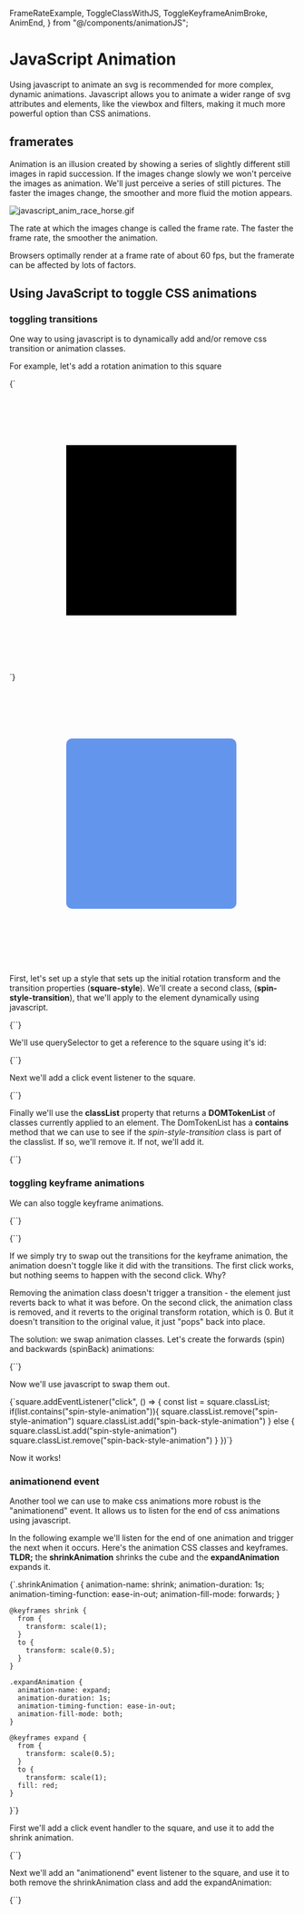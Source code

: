   FrameRateExample,
  ToggleClassWithJS,
  ToggleKeyframeAnimBroke,
  AnimEnd,
} from "@/components/animationJS";

# JavaScript Animation

Using javascript to animate an svg is recommended for more complex, dynamic animations. Javascript allows you to animate a wider range of svg attributes and elements, like the viewbox and filters, making it much more powerful option than CSS animations.

## framerates

Animation is an illusion created by showing a series of slightly different still images in rapid succession. If the images change slowly we won't perceive the images as animation. We'll just perceive a series of still pictures. The faster the images change, the smoother and more fluid the motion appears.

![javascript_anim_race_horse.gif](javascript_anim_race_horse.gif)

The rate at which the images change is called the frame rate. The faster the frame rate, the smoother the animation.

<FrameRateExample />

Browsers optimally render at a frame rate of about 60 fps, but the framerate can be affected by lots of factors.

## Using JavaScript to toggle CSS animations

### toggling transitions

One way to using javascript is to dynamically add and/or remove css transition or animation classes.

For example, let's add a rotation animation to this square

<Blocks>
  {`<svg width="500" height="500" viewbox="0 0 500 500">
  <g id="square" transform="translate(250 250)">
    <rect
      class="square-style"
      x="-150" y="-150"
      width="300" height="300"
      ...
    />
  </g>
</svg>`}
</Blocks>

<svg width="500" height="500" viewbox="0 0 500 500">
  <g id="holder" transform="translate(250 250)">
    <rect
      id="square"
      class="square-style"
      x="-150"
      y="-150"
      width="300"
      height="300"
      rx="10"
      ry="10"
      fill="cornflowerblue"
    />
  </g>
</svg>

First, let's set up a style that sets up the initial rotation transform and the transition properties (**square-style**). We'll create a second class, (**spin-style-transition**), that we'll apply to the element dynamically using javascript.

<Blocks>
  {`<style>
   .square-style {
       transform: rotate(0deg);
       transition: 500ms ease-in-out;
   }

    .spin-style-transition {
        transform: rotate(360deg);
    }.

</style>`}
</Blocks>

We'll use querySelector to get a reference to the square using it's id:

<Blocks>
  {`<script>
   const square = document.querySelector("#square");
</script>`}
</Blocks>

Next we'll add a click event listener to the square.

<Blocks highlight="3-5">
  {`<script>
   const square = document.querySelector("#square");
   square.addEventListener("click", () => {
	// code goes here
 })
</script>`}
</Blocks>

Finally we'll use the **classList** property that returns a **DOMTokenList** of classes currently applied to an element. The DomTokenList has a **contains** method that we can use to see if the _spin-style-transition_ class is part of the classlist. If so, we'll remove it. If not, we'll add it.

<Blocks highlight="4-8">
  {`<script>
    const square = document.querySelector("#square");
    square.addEventListener("click", () => {
        const list = square.classList;
        list.contains("spin-style-transition") 
        ? square.classList.remove("spin-style-transition") 
        : square.classList.add("spin-style-transition")
 })
</script>`}
</Blocks>

<ToggleClassWithJS />

### toggling keyframe animations

We can also toggle keyframe animations.

<Blocks>
  {`<style>
  .square-style {
      transform: rotate(0deg);
  }

    .spin-style-animation {
      animation-name: spin;
      animation-duration: 1s;
      animation-timing-function: ease-in-out;
      animation-fill-mode: forwards;
    }

    @keyframes spin {
      from {transform: rotate(0deg)}
      to {transform: rotate(360deg)}
    }

</style>`}
</Blocks>

<Blocks highlight="4-8">
  {`<script>
    const square = document.querySelector("#square");
    square.addEventListener("click", () => {
        const list = square.classList;
        list.contains("spin-style-animation") 
        ? square.classList.remove("spin-style-animation") 
        : square.classList.add("spin-style-animation")

})

</script>`}
</Blocks>

If we simply try to swap out the transitions for the keyframe animation, the animation doesn't toggle like it did with the transitions. The first click works, but nothing seems to happen with the second click. Why?

<ToggleKeyframeAnimBroke />

Removing the animation class doesn't trigger a transition - the element just reverts back to what it was before. On the second click, the animation class is removed, and it reverts to the original transform rotation, which is 0. But it doesn't transition to the original value, it just "pops" back into place.

The solution: we swap animation classes. Let's create the forwards (spin) and backwards (spinBack) animations:

<Blocks>
  {`<style>
   .spin-style-animation {
       animation: spin 1s ease-in-out;
   }

    .spin-back-style-animation {
      animation: spinBack 1s ease-in-out;
    }

    @keyframes spin {
        from {transform: rotate(0deg)}
        to { transform: rotate(360deg)}
    }

    @keyframes spinBack {
        from {transform: rotate(360deg)}
        to {transform: rotate(0deg)}
    }

</style>`}
</Blocks>

Now we'll use javascript to swap them out.

<Blocks>
  {`square.addEventListener("click", () => {
    const list = square.classList;
    if(list.contains("spin-style-animation")){
        square.classList.remove("spin-style-animation")
        square.classList.add("spin-back-style-animation")
    } else {
        square.classList.add("spin-style-animation")
        square.classList.remove("spin-back-style-animation")
    }
})`}
</Blocks>

Now it works!

<ToggleClassWithJS />

### animationend event

Another tool we can use to make css animations more robust is the "animationend" event. It allows us to listen for the end of css animations using javascript.

In the following example we'll listen for the end of one animation and trigger the next when it occurs. Here's the animation CSS classes and keyframes. **TLDR;** the **shrinkAnimation** shrinks the cube and the **expandAnimation** expands it.

<Blocks>
  {`.shrinkAnimation {
  animation-name: shrink;
  animation-duration: 1s;
  animation-timing-function: ease-in-out;
  animation-fill-mode: forwards;
}

    @keyframes shrink {
      from {
        transform: scale(1);
      }
      to {
        transform: scale(0.5);
      }
    }

    .expandAnimation {
      animation-name: expand;
      animation-duration: 1s;
      animation-timing-function: ease-in-out;
      animation-fill-mode: both;
    }

    @keyframes expand {
      from {
        transform: scale(0.5);
      }
      to {
        transform: scale(1);
      fill: red;
    }

}`}

</Blocks>

First we'll add a click event handler to the square, and use it to add the shrink animation.

<Blocks>
  {`<script>
  const square = document.querySelector("#square");
  
  square.addEventListener("click", () => {
        square.classList.add("shrinkAnimation")
    })
  </script>`}
</Blocks>

Next we'll add an "animationend" event listener to the square, and use it to both remove the shrinkAnimation class and add the expandAnimation:

<Blocks highlight="8,9,10,11">
  {`<script>
  const square = document.querySelector("#square");
  
  square.addEventListener("click", () => {
        square.classList.add("shrinkAnimation")
    })

    square.addEventListener('animationend', () => {
        square.classList.remove("shrinkAnimation")
        square.classList.add("expandAnimation")
    });

  </script>`}
</Blocks>

<AnimEnd />
